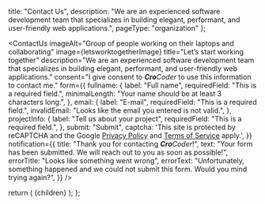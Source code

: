 

  title: "Contact Us",
  description: "We are an experienced software development team that specializes in building elegant, performant, and user-friendly web applications.",
  pageType: "organization"
};

<ContactUs
  imageAlt="Group of people working on their laptops and collaborating"
  image={letsworktogetherImage}
  title="Let’s start working together"
  description="We are an experienced software development team that specializes in building elegant, performant, and user-friendly web applications."
  consent="I give consent to <em><b>Cro</b>Coder</em> to use this information to contact me."
  form={{
    fullname: {
      label: "Full name",
      requiredField: "This is a required field.",
      minimalLength: "Your name should be at least 3 characters long.",
    },
    email: {
      label: "E-mail",
      requiredField: "This is a required field.",
      invalidEmail: "Looks like the email you entered is not valid.",
    },
    projectInfo: {
      label: "Tell us about your project",
      requiredField: "This is a required field.",
    },
    submit: "Submit",
    captcha:
      'This site is protected by reCAPTCHA and the Google <a href="https://policies.google.com/privacy">Privacy Policy</a> and <a href="https://policies.google.com/terms">Terms of Service</a> apply.',
  }}
  notification={{
    title: "Thank you for contacting <em><b>Cro</b>Coder</em>!",
    text: "Your form has been submitted. We will reach out to you as soon as possible!",
    errorTitle: "Looks like something went wrong",
    errorText:
      "Unfortunately, something happened and we could not submit this form. Would you mind trying again?",
  }}
/>

  return (
    <PageLayout>
      {children}
    </PageLayout>
  );
};
